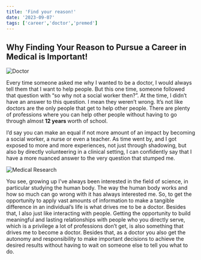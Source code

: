 ```yaml
---
title: 'Find your reason!'
date: '2023-09-07'
tags: ['career','doctor','premed']
---
```


## Why Finding Your Reason to Pursue a Career in Medical is Important!

![Doctor](https://upload.wikimedia.org/wikipedia/en/f/f9/UASOM_Seal.png)

<p>Every time someone asked me why I wanted to be a doctor, I would always tell them that I want to help people. 
But this one time, someone followed that question with “so why not a social worker then?”. At the time, I didn’t have an answer to this question. 
I mean they weren’t wrong. It’s not like doctors are the only people that get to help other people. 
There are plenty of professions where you can help other people without having to go through almost <strong>12 years </strong> worth of school.</p>

<p>I’d say you can make an equal if not more amount of an impact by becoming a social worker, a nurse or even a teacher.
As time went by, and I got exposed to more and more experiences, not just through shadowing, but also by directly volunteering in a clinical setting, 
I can confidently say that I have a more nuanced answer to the very question that stumped me.</p>

![Medical Research](https://upload.wikimedia.org/wikipedia/commons/thumb/b/b8/Doctor_examining_a_baby_%2840135385471%29.jpg/640px-Doctor_examining_a_baby_%2840135385471%29.jpg)

<p>You see, growing up I've always been interested in the field of science, in particular studying the human body.
The way the human body works and how so much can go wrong with it has always interested me.
So, to get the opportunity to apply vast amounts of information to make a tangible difference in an individual’s life is what drives me to be a doctor.
Besides that, I also just like interacting with people. Getting the opportunity to build meaningful and lasting relationships with people who you directly serve,
which is a privilege a lot of professions don’t get, is also something that drives me to become a doctor.
Besides that, as a doctor you also get the autonomy and responsibility to make important decisions to achieve
the desired results without having to wait on someone else to tell you what to do.</p>

